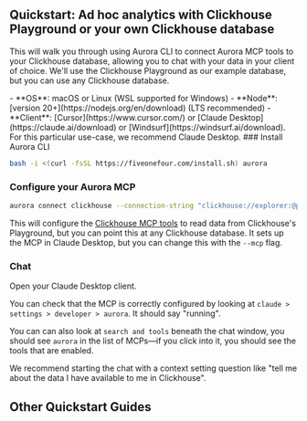 
## Quickstart: Ad hoc analytics with Clickhouse Playground or your own Clickhouse database

This will walk you through using Aurora CLI to connect Aurora MCP tools to your Clickhouse database, allowing you to chat with your data in your client of choice. We'll use the Clickhouse Playground as our example database, but you can use any Clickhouse database.

<Callout type="info" title="Prerequisites">
- **OS**: macOS or Linux (WSL supported for Windows)
- **Node**: [version 20+](https://nodejs.org/en/download) (LTS recommended)
- **Client**: [Cursor](https://www.cursor.com/) or [Claude Desktop](https://claude.ai/download) or [Windsurf](https://windsurf.ai/download). For this particular use-case, we recommend Claude Desktop.
</Callout>

<Steps>
### Install Aurora CLI

```bash filename="Terminal" copy
bash -i <(curl -fsSL https://fiveonefour.com/install.sh) aurora
```

### Configure your Aurora MCP

```bash filename="Terminal" copy
aurora connect clickhouse --connection-string "clickhouse://explorer:@play.clickhouse.com:443/default" --mcp cursor-project
```

This will configure the [Clickhouse MCP tools](https://docs.fiveonefour.com/aurora/tool-reference#remote-clickhouse) to read data from Clickhouse's Playground, but you can point this at any Clickhouse database. It sets up the MCP in Claude Desktop, but you can change this with the `--mcp` flag.

### Chat

Open your Claude Desktop client. 

You can check that the MCP is correctly configured by looking at `claude > settings > developer > aurora`. It should say "running".

<ZoomImg light="/claude-settings.png" dark="/claude-settings.png" alt="Claude settings, MCP running" />

You can can also look at `search and tools` beneath the chat window, you should see `aurora` in the list of MCPs—if you click into it, you should see the tools that are enabled.

<ZoomImg light="/claude-search-and-tools.png" dark="/claude-search-and-tools.png" alt="Claude search and tools, MCP running" />

We recommend starting the chat with a context setting question like "tell me about the data I have available to me in Clickhouse".

</Steps>

## Other Quickstart Guides

<FeatureGrid>
  
  <FeatureCard
    href="/aurora/quickstart/clickhouse-proj#quickstart-analytics-engineering-project-from-clickhouse-playground-or-your-own-clickhouse-database"
    Icon={Icons.ingestion}
    title="Build analytics project from Clickhouse"
    description="
    Mirror of your production Clickhouse OLAP stack locally—new data/analytics engineering created in chat with Aurora MCP.
    "
    variant="aurora"
  />
  
  <FeatureCard
    href="/aurora/quickstart/from-template#quickstart-new-complete-local-olap-project-from-template"
    Icon={Icons.streams}
    title="Full stack OLAP project from Template"
    description="
    Create a full local OLAP dev environment with one command. Data primitives in ts or py. Aurora MCP tools for creating new primitives.
    "
    variant="aurora"
  />

</FeatureGrid> 